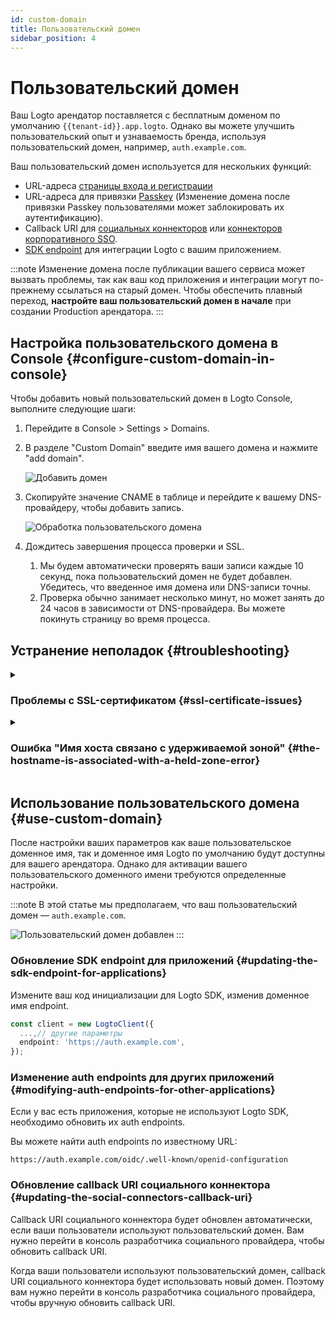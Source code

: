 ```yaml
---
id: custom-domain
title: Пользовательский домен
sidebar_position: 4
---
```


# Пользовательский домен

Ваш Logto арендатор поставляется с бесплатным доменом по умолчанию `{{tenant-id}}.app.logto`. Однако вы можете улучшить пользовательский опыт и узнаваемость бренда, используя пользовательский домен, например, `auth.example.com`.

Ваш пользовательский домен используется для нескольких функций:

- URL-адреса [страницы входа и регистрации](/end-user-flows/sign-up-and-sign-in)
- URL-адреса для привязки [Passkey](/end-user-flows/mfa/webauthn) (Изменение домена после привязки Passkey пользователями может заблокировать их аутентификацию).
- Callback URI для [социальных коннекторов](/connectors/social-connectors) или [коннекторов корпоративного SSO](/connectors/enterprise-connectors).
- [SDK endpoint](/integrate-logto/application-data-structure#openid-provider-configuration-endpoint) для интеграции Logto с вашим приложением.

:::note
Изменение домена после публикации вашего сервиса может вызвать проблемы, так как ваш код приложения и интеграции могут по-прежнему ссылаться на старый домен. Чтобы обеспечить плавный переход, **настройте ваш пользовательский домен в начале** при создании Production арендатора.
:::

## Настройка пользовательского домена в Console \{#configure-custom-domain-in-console}

Чтобы добавить новый пользовательский домен в Logto Console, выполните следующие шаги:

1. Перейдите в <CloudLink to="/tenant-settings/domains">Console > Settings > Domains</CloudLink>.
2. В разделе "Custom Domain" введите имя вашего домена и нажмите "add domain".

   ![Добавить домен](./assets/custom-domain-section.jpeg)

3. Скопируйте значение CNAME в таблице и перейдите к вашему DNS-провайдеру, чтобы добавить запись.

   ![Обработка пользовательского домена](./assets/custom-domain-processing.jpeg)

4. Дождитесь завершения процесса проверки и SSL.
   1. Мы будем автоматически проверять ваши записи каждые 10 секунд, пока пользовательский домен не будет добавлен. Убедитесь, что введенное имя домена или DNS-записи точны.
   2. Проверка обычно занимает несколько минут, но может занять до 24 часов в зависимости от DNS-провайдера. Вы можете покинуть страницу во время процесса.

## Устранение неполадок \{#troubleshooting}

<details>
<summary>

### Проблемы с SSL-сертификатом \{#ssl-certificate-issues}

</summary>

Если вы столкнулись с проблемами SSL-сертификата при настройке пользовательского домена, это может быть связано с записями CAA в вашей DNS-конфигурации. Записи CAA указывают, какие Центры сертификации (CAs) имеют право выдавать сертификаты для вашего домена.

Для устранения и решения проблем с SSL-сертификатом, связанных с записями CAA, обратитесь к [документации Cloudflare](https://developers.cloudflare.com/ssl/edge-certificates/caa-records/) о записях CAA.

</details>

<details>
<summary>

### Ошибка "Имя хоста связано с удерживаемой зоной" \{#the-hostname-is-associated-with-a-held-zone-error}

</summary>

Если вы столкнулись с сообщением об ошибке "Имя хоста связано с удерживаемой зоной, пожалуйста, свяжитесь с владельцем, чтобы снять удержание" при добавлении пользовательского домена, это означает, что домен уже находится в зоне Cloudflare и установлен в статус "Zone Hold". См. эту [документацию Cloudflare](https://developers.cloudflare.com/fundamentals/setup/account/account-security/zone-holds/) для получения дополнительной информации.

Чтобы решить эту проблему, вам нужно снять удержание зоны. Следуйте приведенной выше ссылке для получения инструкций о том, как снять удержание зоны в Cloudflare.

</details>

## Использование пользовательского домена \{#use-custom-domain}

После настройки ваших параметров как ваше пользовательское доменное имя, так и доменное имя Logto по умолчанию будут доступны для вашего арендатора. Однако для активации вашего пользовательского доменного имени требуются определенные настройки.

:::note
В этой статье мы предполагаем, что ваш пользовательский домен — `auth.example.com`.

![Пользовательский домен добавлен](./assets/custom-domain-added.jpeg)
:::

### Обновление SDK endpoint для приложений \{#updating-the-sdk-endpoint-for-applications}

Измените ваш код инициализации для Logto SDK, изменив доменное имя endpoint.

```typescript
const client = new LogtoClient({
  ...,// другие параметры
  endpoint: 'https://auth.example.com',
});
```

### Изменение auth endpoints для других приложений \{#modifying-auth-endpoints-for-other-applications}

Если у вас есть приложения, которые не используют Logto SDK, необходимо обновить их auth endpoints.

Вы можете найти auth endpoints по известному URL:

```
https://auth.example.com/oidc/.well-known/openid-configuration
```

### Обновление callback URI социального коннектора \{#updating-the-social-connectors-callback-uri}

Callback URI социального коннектора будет обновлен автоматически, если ваши пользователи используют пользовательский домен. Вам нужно перейти в консоль разработчика социального провайдера, чтобы обновить callback URI.

Когда ваши пользователи используют пользовательский домен, callback URI социального коннектора будет использовать новый домен. Поэтому вам нужно перейти в консоль разработчика социального провайдера, чтобы вручную обновить callback URI.

